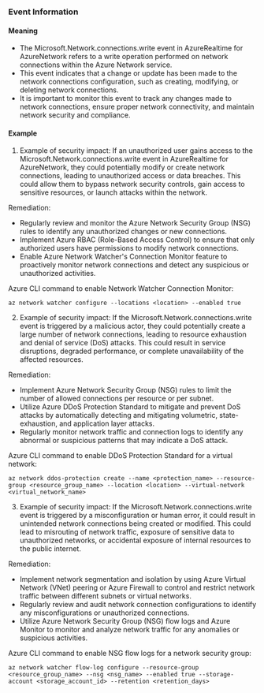 
### Event Information

#### Meaning

- The Microsoft.Network.connections.write event in AzureRealtime for AzureNetwork refers to a write operation performed on network connections within the Azure Network service.
- This event indicates that a change or update has been made to the network connections configuration, such as creating, modifying, or deleting network connections.
- It is important to monitor this event to track any changes made to network connections, ensure proper network connectivity, and maintain network security and compliance.

#### Example

1. Example of security impact: If an unauthorized user gains access to the Microsoft.Network.connections.write event in AzureRealtime for AzureNetwork, they could potentially modify or create network connections, leading to unauthorized access or data breaches. This could allow them to bypass network security controls, gain access to sensitive resources, or launch attacks within the network.

Remediation:
- Regularly review and monitor the Azure Network Security Group (NSG) rules to identify any unauthorized changes or new connections.
- Implement Azure RBAC (Role-Based Access Control) to ensure that only authorized users have permissions to modify network connections.
- Enable Azure Network Watcher's Connection Monitor feature to proactively monitor network connections and detect any suspicious or unauthorized activities.

Azure CLI command to enable Network Watcher Connection Monitor:
```
az network watcher configure --locations <location> --enabled true
```

2. Example of security impact: If the Microsoft.Network.connections.write event is triggered by a malicious actor, they could potentially create a large number of network connections, leading to resource exhaustion and denial of service (DoS) attacks. This could result in service disruptions, degraded performance, or complete unavailability of the affected resources.

Remediation:
- Implement Azure Network Security Group (NSG) rules to limit the number of allowed connections per resource or per subnet.
- Utilize Azure DDoS Protection Standard to mitigate and prevent DoS attacks by automatically detecting and mitigating volumetric, state-exhaustion, and application layer attacks.
- Regularly monitor network traffic and connection logs to identify any abnormal or suspicious patterns that may indicate a DoS attack.

Azure CLI command to enable DDoS Protection Standard for a virtual network:
```
az network ddos-protection create --name <protection_name> --resource-group <resource_group_name> --location <location> --virtual-network <virtual_network_name>
```

3. Example of security impact: If the Microsoft.Network.connections.write event is triggered by a misconfiguration or human error, it could result in unintended network connections being created or modified. This could lead to misrouting of network traffic, exposure of sensitive data to unauthorized networks, or accidental exposure of internal resources to the public internet.

Remediation:
- Implement network segmentation and isolation by using Azure Virtual Network (VNet) peering or Azure Firewall to control and restrict network traffic between different subnets or virtual networks.
- Regularly review and audit network connection configurations to identify any misconfigurations or unauthorized connections.
- Utilize Azure Network Security Group (NSG) flow logs and Azure Monitor to monitor and analyze network traffic for any anomalies or suspicious activities.

Azure CLI command to enable NSG flow logs for a network security group:
```
az network watcher flow-log configure --resource-group <resource_group_name> --nsg <nsg_name> --enabled true --storage-account <storage_account_id> --retention <retention_days>
```

